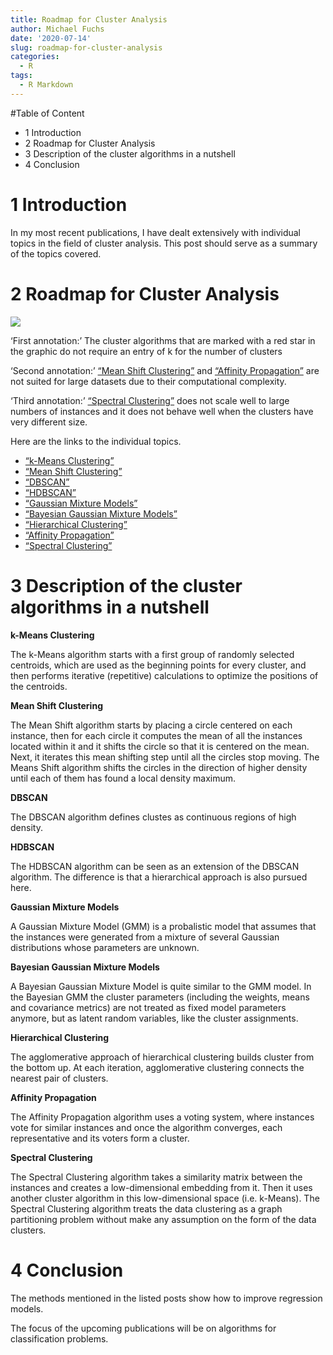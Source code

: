 ```yaml
---
title: Roadmap for Cluster Analysis
author: Michael Fuchs
date: '2020-07-14'
slug: roadmap-for-cluster-analysis
categories:
  - R
tags:
  - R Markdown
---
```



#Table of Content

+ 1 Introduction
+ 2 Roadmap for Cluster Analysis
+ 3 Description of the cluster algorithms in a nutshell
+ 4 Conclusion



# 1 Introduction


In my most recent publications, I have dealt extensively with individual topics in the field of cluster analysis. This post should serve as a summary of the topics covered.



# 2 Roadmap for Cluster Analysis


![](/post/2020-07-14-roadmap-for-cluster-analysis_files/p24p1.png)


'First annotation:'
The cluster algorithms that are marked with a red star in the graphic do not require an entry of k for the number of clusters

'Second annotation:' 
["Mean Shift Clustering"](https://michael-fuchs-python.netlify.app/2020/07/01/mean-shift-clustering/) and ["Affinity Propagation"](https://michael-fuchs-python.netlify.app/2020/06/29/affinity-propagation/) are not suited for large datasets due to their computational complexity. 

'Third annotation:' 
["Spectral Clustering"](https://michael-fuchs-python.netlify.app/2020/07/08/spectral-clustering/) does not scale well to large numbers of instances and it does not behave well when the clusters have very different size.



Here are the links to the individual topics.


+ ["k-Means Clustering"](https://michael-fuchs-python.netlify.app/2020/05/19/k-means-clustering/)
+ ["Mean Shift Clustering"](https://michael-fuchs-python.netlify.app/2020/07/01/mean-shift-clustering/)
+ ["DBSCAN"](https://michael-fuchs-python.netlify.app/2020/06/15/dbscan/)
+ ["HDBSCAN"](https://michael-fuchs-python.netlify.app/2020/06/20/hdbscan/)
+ ["Gaussian Mixture Models"](https://michael-fuchs-python.netlify.app/2020/06/24/gaussian-mixture-models/)
+ ["Bayesian Gaussian Mixture Models"](https://michael-fuchs-python.netlify.app/2020/06/26/bayesian-gaussian-mixture-models/)
+ ["Hierarchical Clustering"](https://michael-fuchs-python.netlify.app/2020/06/04/hierarchical-clustering/)
+ ["Affinity Propagation"](https://michael-fuchs-python.netlify.app/2020/06/29/affinity-propagation/)
+ ["Spectral Clustering"](https://michael-fuchs-python.netlify.app/2020/07/08/spectral-clustering/)


# 3 Description of the cluster algorithms in a nutshell


**k-Means Clustering**

The k-Means algorithm starts with a first group of randomly selected centroids, which are used as the beginning points for every cluster, and then performs iterative (repetitive) calculations to optimize the positions of the centroids.


**Mean Shift Clustering**

The Mean Shift algorithm starts by placing a circle centered on each instance, then for each circle it computes the mean of all the instances located within it and it shifts the circle so that it is centered on the mean. Next, it iterates this mean shifting step until all the circles stop moving. The Means Shift algorithm shifts the circles in the direction of higher density until each of them has found a local density maximum. 


**DBSCAN**

The DBSCAN algorithm defines clustes as continuous regions of high density. 


**HDBSCAN**

The HDBSCAN algorithm can be seen as an extension of the DBSCAN algorithm. 
The difference is that a hierarchical approach is also pursued here.


**Gaussian Mixture Models**

A Gaussian Mixture Model (GMM) is a probalistic model that assumes that the instances were generated from a mixture of several Gaussian distributions whose parameters are unknown. 


**Bayesian Gaussian Mixture Models**

A Bayesian Gaussian Mixture Model is quite similar to the GMM model. In the Bayesian GMM the cluster parameters (including the weights, means and covariance metrics) are not treated as fixed model parameters anymore, but as latent random variables, like the cluster assignments. 


**Hierarchical Clustering**

The agglomerative approach of hierarchical clustering builds cluster from the bottom up. At each iteration, agglomerative clustering connects the nearest pair of clusters. 


**Affinity Propagation**

The Affinity Propagation algorithm uses a voting system, where instances vote for similar instances and once the algorithm converges, each representative and its voters form a cluster. 


**Spectral Clustering**

The Spectral Clustering algorithm takes a similarity matrix between the instances and creates a low-dimensional embedding from it. Then it uses another cluster algorithm in this low-dimensional space (i.e. k-Means). 
The Spectral Clustering algorithm treats the data clustering as a graph partitioning problem without make any assumption on the form of the data clusters. 



# 4 Conclusion

The methods mentioned in the listed posts show how to improve regression models.

The focus of the upcoming publications will be on algorithms for classification problems.





